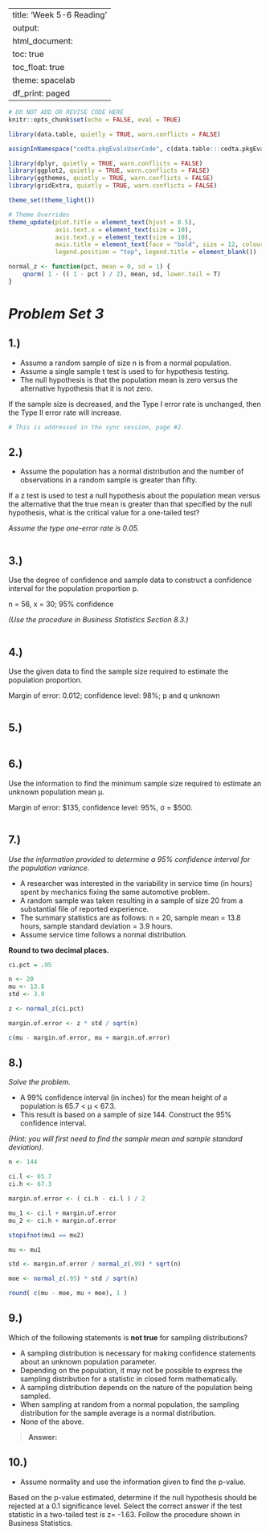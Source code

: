 ﻿---
title: 'Week 5-6 Reading'
output:
  html_document:
    toc: true
    toc_float: true
    theme: spacelab
    df_print: paged
---

```r
# DO NOT ADD OR REVISE CODE HERE
knitr::opts_chunk$set(echo = FALSE, eval = TRUE)

```

```r

library(data.table, quietly = TRUE, warn.conflicts = FALSE)

assignInNamespace("cedta.pkgEvalsUserCode", c(data.table:::cedta.pkgEvalsUserCode, "rtvs"), "data.table")

library(dplyr, quietly = TRUE, warn.conflicts = FALSE)
library(ggplot2, quietly = TRUE, warn.conflicts = FALSE)
library(ggthemes, quietly = TRUE, warn.conflicts = FALSE)
library(gridExtra, quietly = TRUE, warn.conflicts = FALSE)

theme_set(theme_light())

# Theme Overrides
theme_update(plot.title = element_text(hjust = 0.5),
			 axis.text.x = element_text(size = 10),
			 axis.text.y = element_text(size = 10),
			 axis.title = element_text(face = "bold", size = 12, colour = "steelblue4"),
			 legend.position = "top", legend.title = element_blank())

```

```r

normal_z <- function(pct, mean = 0, sd = 1) {
    qnorm( 1 - (( 1 - pct ) / 2), mean, sd, lower.tail = T)
}

```

# _Problem Set 3_

## 1.)

+ Assume a random sample of size n is from a normal population.
+ Assume a single sample t test is used to for hypothesis testing.
+ The null hypothesis is that the population mean is zero versus the alternative hypothesis that it is not zero.

If the sample size is decreased, and the Type I error rate is unchanged, then the Type II error rate will increase.

```r

# This is addressed in the sync session, page #2.

```

## 2.)

+ Assume the population has a normal distribution and the number of observations in a random sample is greater than fifty.

If a z test is used to test a null hypothesis about the population mean versus the alternative that the true mean is greater than that specified by the null hypothesis, what is the critical value for a one-tailed test?  

_Assume the type one-error rate is 0.05._

```r

```

## 3.)

Use the degree of confidence and sample data to construct a confidence interval for the population proportion p.

n = 56, x = 30; 95% confidence

_(Use the procedure in Business Statistics Section 8.3.)_

```r


```

## 4.)

Use the given data to find the sample size required to estimate the population proportion.

Margin of error: 0.012; confidence level: 98%; p and q unknown



```r

```

## 5.)

```r

```

## 6.)

Use the information to find the minimum sample size required to estimate an unknown population mean µ. 

Margin of error: $135, confidence level: 95%, σ = $500.

```r

```

## 7.)

_Use the information provided to determine a 95% confidence interval for the population variance._

+ A researcher was interested in the variability in service time (in hours) spent by mechanics fixing the same automotive problem. 
+ A random sample was taken resulting in a sample of size 20 from a substantial file of reported experience.
+ The summary statistics are as follows:  n = 20, sample mean = 13.8 hours, sample standard deviation = 3.9 hours.
+ Assume service time follows a normal distribution.  

__Round to two decimal places.__

```r

ci.pct = .95

n <- 20
mu <- 13.8
std <- 3.9

z <- normal_z(ci.pct)

margin.of.error <- z * std / sqrt(n)

c(mu - margin.of.error, mu + margin.of.error)

```


## 8.)

_Solve the problem._

+ A 99% confidence interval (in inches) for the mean height of a population is 65.7 < µ < 67.3.
+ This result is based on a sample of size 144. Construct the 95% confidence interval. 

_(Hint: you will first need to find the sample mean and sample standard deviation)._

```r

n <- 144

ci.l <- 65.7
ci.h <- 67.3

margin.of.error <- ( ci.h - ci.l ) / 2

mu_1 <- ci.l + margin.of.error
mu_2 <- ci.h + margin.of.error

stopifnot(mu1 == mu2)

mu <- mu1

std <- margin.of.error / normal_z(.99) * sqrt(n)

moe <- normal_z(.95) * std / sqrt(n)

round( c(mu - moe, mu + moe), 1 )

```

## 9.)

Which of the following statements is __not true__ for sampling distributions?

+ A sampling distribution is necessary for making confidence statements about an unknown population parameter.
+ Depending on the population, it may not be possible to express the sampling distribution for a statistic in closed form mathematically.
+ A sampling distribution depends on the nature of the population being sampled.
+ When sampling at random from a normal population, the sampling distribution for the sample average is a normal distribution.
+ None of the above.

> __Answer:__


## 10.)

+ Assume normality and use the information given to find the p-value.

Based on the p-value estimated, determine if the null hypothesis should be rejected at a 0.1 significance level.  Select the correct answer if the test statistic in a two-tailed test is z= -1.63.  Follow the procedure shown in Business Statistics.

```r

```
